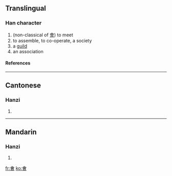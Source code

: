 ==Translingual==
===Han character===
{{Han char|rad=人|as=10|sn=12|four=|canj=人一田日 (OMWA)}}
# (non-classical of [[會]]) to meet
# to assemble, to co-operate, a society
# a [[guild]]
# an association
====References====
{{Han ref|kx=0114.051|hdz=21519.070|uh=3479|ud=13433}}

----
==Cantonese==
===Hanzi===
{{yue-hanzi|jyut=|y=gwat3, mok6 wui6}}
# {{defn|Cantonese}}

----
==Mandarin==
===Hanzi===
{{cmn-hanzi|pin=[[huì]] (hui4)|wg=hui<sup>4</sup>}}
# {{defn|Mandarin}}

[[fr:㑹]]
[[ko:㑹]]